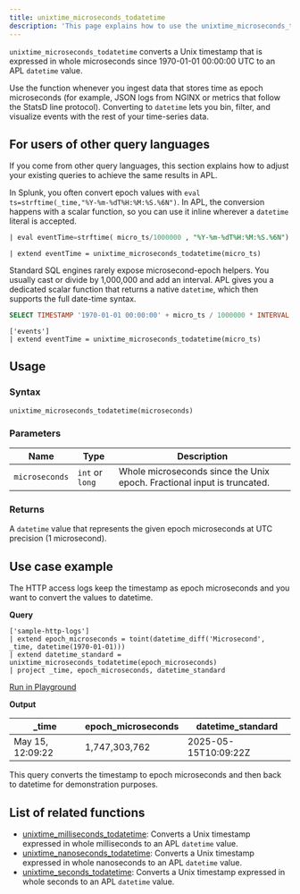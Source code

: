 ```yaml
---
title: unixtime_microseconds_todatetime
description: 'This page explains how to use the unixtime_microseconds_todatetime function in APL.'
---
```


`unixtime_microseconds_todatetime` converts a Unix timestamp that is expressed in whole microseconds since 1970-01-01 00:00:00 UTC to an APL `datetime` value.

Use the function whenever you ingest data that stores time as epoch microseconds (for example, JSON logs from NGINX or metrics that follow the StatsD line protocol). Converting to `datetime` lets you bin, filter, and visualize events with the rest of your time-series data.

## For users of other query languages

If you come from other query languages, this section explains how to adjust your existing queries to achieve the same results in APL.

<AccordionGroup>
<Accordion title="Splunk SPL users">

In Splunk, you often convert epoch values with `eval ts=strftime(_time,"%Y-%m-%dT%H:%M:%S.%6N")`. In APL, the conversion happens with a scalar function, so you can use it inline wherever a `datetime` literal is accepted.

<CodeGroup>

```sql Splunk example
| eval eventTime=strftime( micro_ts/1000000 , "%Y-%m-%dT%H:%M:%S.%6N")
````

```kusto APL equivalent
| extend eventTime = unixtime_microseconds_todatetime(micro_ts)
```

</CodeGroup>

</Accordion>
<Accordion title="ANSI SQL users">

Standard SQL engines rarely expose microsecond-epoch helpers. You usually cast or divide by 1,000,000 and add an interval. APL gives you a dedicated scalar function that returns a native `datetime`, which then supports the full date-time syntax.

<CodeGroup>

```sql SQL example
SELECT TIMESTAMP '1970-01-01 00:00:00' + micro_ts / 1000000 * INTERVAL '1 second' FROM events;
```

```kusto APL equivalent
['events']
| extend eventTime = unixtime_microseconds_todatetime(micro_ts)
```

</CodeGroup>

</Accordion>
</AccordionGroup>

## Usage

### Syntax

```kusto
unixtime_microseconds_todatetime(microseconds)
```

### Parameters

| Name      | Type            | Description                                                        |
| --------- | --------------- | ------------------------------------------------------------------ |
| `microseconds` | `int` or `long` | Whole microseconds since the Unix epoch. Fractional input is truncated. |

### Returns

A `datetime` value that represents the given epoch microseconds at UTC precision (1 microsecond).

## Use case example

The HTTP access logs keep the timestamp as epoch microseconds and you want to convert the values to datetime.

**Query**

```kusto
['sample-http-logs']
| extend epoch_microseconds = toint(datetime_diff('Microsecond', _time, datetime(1970-01-01)))
| extend datetime_standard = unixtime_microseconds_todatetime(epoch_microseconds)
| project _time, epoch_microseconds, datetime_standard
```

[Run in Playground](https://play.axiom.co/axiom-play-qf1k/query?initForm=%7B%22apl%22%3A%22%5B'sample-http-logs'%5D%20%7C%20extend%20epoch_microseconds%20%3D%20toint(datetime_diff('Microsecond'%2C%20_time%2C%20datetime(1970-01-01)))%20%7C%20extend%20datetime_standard%20%3D%20unixtime_microseconds_todatetime(epoch_microseconds)%20%7C%20project%20_time%2C%20epoch_microseconds%2C%20datetime_standard%22%7D)

**Output**

| _time            | epoch_microseconds        | datetime_standard           |
|------------------|----------------------|-----------------------------|
| May 15, 12:09:22 | 1,747,303,762    | 2025-05-15T10:09:22Z    |

This query converts the timestamp to epoch microseconds and then back to datetime for demonstration purposes.

## List of related functions

- [unixtime_milliseconds_todatetime](/apl/scalar-functions/datetime-functions/unixtime-milliseconds-todatetime): Converts a Unix timestamp expressed in whole milliseconds to an APL `datetime` value.
- [unixtime_nanoseconds_todatetime](/apl/scalar-functions/datetime-functions/unixtime-nanoseconds-todatetime): Converts a Unix timestamp expressed in whole nanoseconds to an APL `datetime` value.
- [unixtime_seconds_todatetime](/apl/scalar-functions/datetime-functions/unixtime-seconds-todatetime): Converts a Unix timestamp expressed in whole seconds to an APL `datetime` value.
